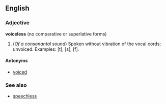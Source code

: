 == English ==
===Adjective===
'''voiceless''' (no comparative or superlative forms)

#(''Of a consonantal sound'') Spoken without vibration of the vocal cords; unvoiced.  Examples: [t], [s], [f].

====Antonyms====
*[[voiced]]

===See also===
*[[speechless]]